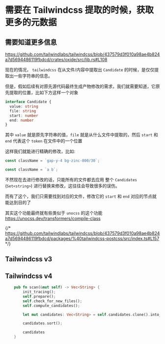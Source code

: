 # 需要在 Tailwindcss 提取的时候，获取更多的元数据

## 需要知道更多信息

https://github.com/tailwindlabs/tailwindcss/blob/437579d3f010a98ae4b824a7d5694486119fbdcd/crates/oxide/src/lib.rs#L108

现在的情况， `tailwindcss` 在从文件/内容中提取出 `Candidate` 的时候，是仅仅提取出一些字符串的信息。

但是，假如后续有对原先源代码最终生成产物修改的需求，我们就需要知道，它原先提取的位置，比如下方这样一个对象

```ts
interface Candidate {
  value: string
  file: string
  start: number
  end: number
}
```

其中 `value` 就是原先字符串的值，`file` 就是从什么文件中提取的，然后 `start` 和 `end` 代表这个 `token` 在文件中的一个位置

这样我们就能进行精确的修改，比如:

```jsx title="before"
const className = `gap-y-4 bg-zinc-800/30`;
```

```js title="after"
const className = `a b`;
```

不然现在去进行修改的话，只能所有的文件都去应用 整个 `Candidates` (`Set<string>`) 进行替换来修改，这往往会导致很多的误伤。

而有了这个，我们只需要找到对应的文件，修改它的 `start` 和 `end` 对应的节点就能达到目的了

其实这个功能最终就有些类似于 `unocss` 的这个功能 https://unocss.dev/transformers/compile-class

{/* https://github.com/tailwindlabs/tailwindcss/blob/437579d3f010a98ae4b824a7d5694486119fbdcd/packages/%40tailwindcss-postcss/src/index.ts#L157 */}

## Tailwindcss v3



## Tailwindcss v4

```rs
    pub fn scan(&mut self) -> Vec<String> {
        init_tracing();
        self.prepare();
        self.check_for_new_files();
        self.compute_candidates();

        let mut candidates: Vec<String> = self.candidates.clone().into_iter().collect();

        candidates.sort();

        candidates
    }
```